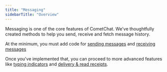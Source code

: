 ```yaml
---
title: "Messaging"
sidebarTitle: "Overview"
---
```




Messaging is one of the core features of CometChat. We've thoughtfully created methods to help you send, receive and fetch message history.

At the minimum, you must add code for [sending messages](/sdk/ionic/3.0/messaging-send-message) and [receiving messages](/sdk/ionic/3.0/messaging-receive-messages)

Once you've implemented that, you can proceed to more advanced features like [typing indicators](/sdk/ionic/3.0/messaging-typing-indicators) and [delivery & read receipts](/sdk/ionic/3.0/messaging-receipts).
